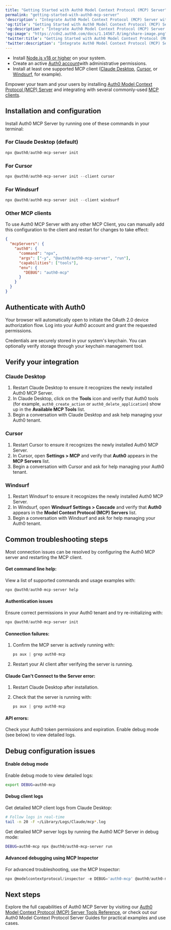 ```yaml
---
title: "Getting Started with Auth0 Model Context Protocol (MCP) Server"
permalink: "getting-started-with-auth0-mcp-server"
'description': "Integrate Auth0 Model Context Protocol (MCP) Server with your AI clients."
'og:title': "Getting Started with Auth0 Model Context Protocol (MCP) Server"
'og:description': "Integrate Auth0 Model Context Protocol (MCP) Server with your AI clients."
'og:image': "https://cdn2.auth0.com/docs/1.14567.0/img/share-image.png"
'twitter:title': "Getting Started with Auth0 Model Context Protocol (MCP) Server"
'twitter:description': "Integrate Auth0 Model Context Protocol (MCP) Server with your AI clients."
---
```


<Card title="Avant de commencer">

* Install [Node.js v18 or higher](https://nodejs.org/en/download) on your system.
* Create an active [Auth0 account](https://auth0.com/)with administrative permissions.
* Install at least one supported MCP client ([Claude Desktop](https://claude.ai/download), [Cursor](https://www.cursor.com/downloads), or [Windsurf](https://www.windsurf.com/editor), for example).

</Card>

Empower your team and your users by installing [Auth0 Model Context Protocol (MCP) Server](/docs/fr-ca/get-started/auth0-mcp-server) and integrating with several commonly-used [MCP clients](https://modelcontextprotocol.io/clients).

## Installation and configuration

Install Auth0 MCP Server by running one of these commands in your terminal:

### For Claude Desktop (default)

```javascript lines
npx @auth0/auth0-mcp-server init
```

### For Cursor

```javascript lines
npx @auth0/auth0-mcp-server init --client cursor
```

### For Windsurf

```javascript lines
npx @auth0/auth0-mcp-server init --client windsurf
```

### Other MCP clients

To use Auth0 MCP Server with any other MCP Client, you can manually add this configuration to the client and restart for changes to take effect:

```json lines
{
  "mcpServers": {
    "auth0": {
      "command": "npx",
      "args": ["-y", "@auth0/auth0-mcp-server", "run"],
      "capabilities": ["tools"],
      "env": {
        "DEBUG": "auth0-mcp"
      }
    }
  }
}
```

## Authenticate with Auth0

Your browser will automatically open to initiate the <Tooltip href="/docs/docs/fr-ca/glossary?term=oath2" tip="OAuth 2.0
Cadre d’applications d’autorisation qui définit les protocoles d’autorisation et les flux de production." cta="Voir le glossaire">OAuth 2.0</Tooltip> device <Tooltip href="/docs/docs/fr-ca/glossary?term=authorization-flow" tip="Flux d’autorisation
Octroi d’autorisation (ou flux de production) indiqué dans le cadre d’applications OAuth 2.0." cta="Voir le glossaire">authorization flow</Tooltip>. Log into your Auth0 account and grant the requested permissions.

<Callout icon="file-lines" color="#0EA5E9" iconType="regular">

Credentials are securely stored in your system's keychain. You can optionally verify storage through your keychain management tool.

</Callout>

## Verify your integration

### Claude Desktop

1. Restart Claude Desktop to ensure it recognizes the newly installed Auth0 MCP Server.
2. In Claude Desktop, click on the **Tools** icon and verify that Auth0 tools (for example, `auth0_create_action` or `auth0_delete_application`) show up in the **Available MCP Tools** list.
3. Begin a conversation with Claude Desktop and ask help managing your Auth0 tenant.

### Cursor

1. Restart Cursor to ensure it recognizes the newly installed Auth0 MCP Server.
2. In Cursor, open **Settings > MCP** and verify that **Auth0** appears in the **MCP Servers** list.
3. Begin a conversation with Cursor and ask for help managing your Auth0 tenant.

### Windsurf

1. Restart Windsurf to ensure it recognizes the newly installed Auth0 MCP Server.
2. In Windsurf, open **Windsurf Settings > Cascade** and verify that **Auth0** appears in the **Model Context Protocol (MCP) Servers** list.
3. Begin a conversation with Windsurf and ask for help managing your Auth0 tenant.

## Common troubleshooting steps

<Callout icon="file-lines" color="#0EA5E9" iconType="regular">

Most connection issues can be resolved by configuring the Auth0 MCP server and restarting the MCP client.

</Callout>

#### Get command line help:

View a list of supported commands and usage examples with:

```javascript lines
npx @auth0/auth0-mcp-server help
```

#### Authentication issues

Ensure correct permissions in your Auth0 tenant and try re-initializing with:

```javascript lines
npx @auth0/auth0-mcp-server init
```

#### Connection failures:

1. Confirm the MCP server is actively running with:

   ```javascript lines
   ps aux | grep auth0-mcp
   ```

   

   
2. Restart your AI client after verifying the server is running.

#### Claude Can't Connect to the Server error:

1. Restart Claude Desktop after installation.
2. Check that the server is running with:

   ```javascript lines
   ps aux | grep auth0-mcp
   ```

   

   

#### API errors:

Check your Auth0 token permissions and expiration. Enable debug mode (see below) to view detailed logs.

## Debug configuration issues

#### Enable debug mode

Enable debug mode to view detailed logs:

```bash lines
export DEBUG=auth0-mcp
```

#### Debug client logs

Get detailed MCP client logs from Claude Desktop:

```bash lines
# Follow logs in real-time
tail -n 20 -F ~/Library/Logs/Claude/mcp*.log
```

Get detailed MCP server logs by running the Auth0 MCP Server in debug mode:

```bash lines
DEBUG=auth0-mcp npx @auth0/auth0-mcp-server run
```

#### Advanced debugging using MCP Inspector

For advanced troubleshooting, use the MCP Inspector:

```javascript lines
npx @modelcontextprotocol/inspector -e DEBUG='auth0-mcp' @auth0/auth0-mcp-server run__text in bold__
```

## Next steps

Explore the full capabilities of Auth0 MCP Server by visiting our [Auth0 Model Context Protocol (MCP) Server Tools Reference](/docs/fr-ca/get-started/auth0-mcp-server/auth0-mcp-tools-reference), or check out our Auth0 Model Context Protocol Server Guides for practical examples and use cases.